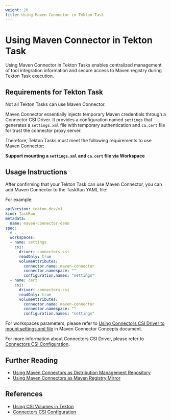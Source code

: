```yaml
---
weight: 20
title: Using Maven Connector in Tekton Task
---
```


# Using Maven Connector in Tekton Task

Using Maven Connector in Tekton Tasks enables centralized management of tool integration information and secure access to Maven registry during Tekton Task execution.

## Requirements for Tekton Task

Not all Tekton Tasks can use Maven Connector.

Maven Connector essentially injects temporary Maven credentials through a Connector CSI Driver. It provides a configuration named `settings` that generates a `settings.xml` file with temporary authentication and `ca.cert` file for trust the connector proxy server.

Therefore, Tekton Tasks must meet the following requirements to use Maven Connector:

**Support mounting a `settings.xml` and `ca.cert` file via Workspace**

## Usage Instructions

After confirming that your Tekton Task can use Maven Connector, you can add Maven Connector to the TaskRun YAML file:

For example:

```yaml
apiVersion: tekton.dev/v1
kind: TaskRun
metadata:
  name: maven-connector-demo
spec:
  # .  . .
  workspaces:
  - name: settings
    csi:
      driver: connectors-csi
      readOnly: true
      volumeAttributes:
        connector.name: maven-connector
        connector.namespace: ""
        configuration.names: "settings"
  - name: cert
    csi:
      driver: connectors-csi
      readOnly: true
      volumeAttributes:
        connector.name: maven-connector
        connector.namespace: ""
        configuration.names: "settings"
```

For workspaces parameters, please refer to [Using Connectors CSI Driver to mount settings.xml file](../concepts/maven_connectorclass.mdx#using-connectors-csi-driver-to-mount-settingsxml-file) in Maven Connector Concepts document.

For more information about Connectors CSI Driver, please refer to [Connectors CSI Configuration](../../connectors/concepts/connectors_csi.mdx).

## Further Reading

- [Using Maven Connectors as Distribution Management Repository](../quick_start.mdx)
- [Using Maven Connectors as Maven Registry Mirror](../how_to/using-as-maven-registry-mirror.mdx)

## References

- [Using CSI Volumes in Tekton](https://tekton.dev/docs/pipelines/workspaces/#csi)
- [Connectors CSI Configuration](../../connectors/concepts/connectors_csi.mdx)
